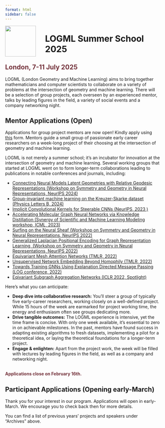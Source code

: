 ```yaml
---
format: html
sidebar: false
---
```



<style>
  .header {
  padding: 1px;
  background: black url(img/header.jpg) center center no-repeat;;
-webkit-background-size: cover;
-moz-background-size: cover;
-o-background-size: cover;
background-size: cover;
height: 300px;
}
  
  .hero {
  height: 800px;
}
</style>

<img src="img/logo.png" align="left" width="100px" style="margin-right: 30px" />

<h1>LOGML Summer School 2025</h1>

<h2 style="color: #73313a">London, 7-11 July 2025</h2>

<p>LOGML (London Geometry and Machine Learning) aims to bring together mathematicians and computer scientists to collaborate on a variety of problems at the intersection of geometry and machine learning. There will be a selection of group projects, each overseen by an experienced mentor, talks by leading figures in the field, a variety of social events and a company networking night.</p>

::: {.callout-note}
## Mentor Applications (Open)
Applications for group project mentors are now open! Kindly apply using [this](https://forms.office.com/pages/responsepage.aspx?id=B3WJK4zudUWDC0-CZ8PTB1ijC_suxSlEkBrY_Oypg69UMENHSjNMQVVGWjVEWUswUFFNMk85TU9NUC4u&route=shorturl) form. 
Mentors guide a small group of passionate early career researchers on a week-long project of their choosing at the intersection of geometry and machine learning.

LOGML is not merely a summer school; it's an incubator for innovation at the intersection of geometry and machine learning. Several working groups that started at LOGML went on to form longer-term collaborations leading to publications in notable conferences and journals, including:

* [Connecting Neural Models Latent Geometries with Relative Geodesic Representations (Workshop on Symmetry and Geometry in Neural Representations, NeurIPS 2024)](https://openreview.net/pdf?id=gYTblmieFc)
* [Group-invariant machine learning on the Kreuzer-Skarke dataset (Physics Letters B, 2024)](https://doi.org/10.1016/j.physletb.2024.138996)
* [Implicit Convolutional Kernels for Steerable CNNs (NeurIPS, 2023 )](https://arxiv.org/abs/2212.06096)
* [Accelerating Molecular Graph Neural Networks via Knowledge Distillation (Synergy of Scientific and Machine Learning Modeling workshop, ICML, 2023)](https://syns-ml.github.io/2023/assets/papers/67.pdf)
* [Surfing on the Neural Sheaf (Workshop on Symmetry and Geometry in Neural Representations, NeurIPS 2022)](https://openreview.net/pdf?id=xOXFkyRzTlu)
* [Generalized Laplacian Positional Encoding for Graph Representation Learning  (Workshop on Symmetry and Geometry in Neural Representations, NeurIPS 2022)](https://openreview.net/pdf?id=BNhhZwAlVNC)
* [Equivariant Mesh Attention Networks (TMLR, 2022)](https://arxiv.org/pdf/2205.10662.pdf)
* [Unsupervised Network Embedding Beyond Homophily (TMLR, 2022)](https://openreview.net/pdf?id=sRgvmXjrmg)
* [Towards Training GNNs Using Explanation Directed Message Passing (LOG conference, 2022)](https://proceedings.mlr.press/v198/giunchiglia22a.html)
* [Eqivariant Subgraph Aggregation Networks (ICLR 2022, Spotlight)](https://openreview.net/pdf?id=dFbKQaRk15w)

Here's what you can anticipate:

* <strong>Deep dive into collaborative research:</strong> You'll steer a group of typically five early-career researchers, working closely on a well-defined project. While 15 hours of the week are earmarked for project working time, the energy and enthusiasm often see groups dedicating more.
* <strong>Drive tangible outcomes:</strong> The LOGML experience is intensive, yet the time frame is concise. With only one week available, it's essential to zero in on achievable milestones. In the past, mentors have found success in adapting existing algorithms to fresh datasets, implementing a pilot for a theoretical idea, or laying the theoretical foundations for a longer-term project.
* <strong>Engage & enlighten:</strong> Apart from the project work, the week will be filled with lectures by leading figures in the field, as well as a company and networking night.



<br><strong style="color: #73313a">Applications close on February 16th.</strong>

:::

::: {.callout-note}
## Participant Applications (Opening early-March)
Thank you for your interest in our program. Applications will open in early-March. We encourage you to check back then for more details. 

:::

<p>You can find a list of previous years' projects and speakers under "Archives" above.</p>

